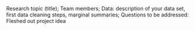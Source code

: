 Research topic (title);
Team members;
Data: description of your data set, first data cleaning steps, marginal summaries;
Questions to be addressed: Fleshed out project idea
